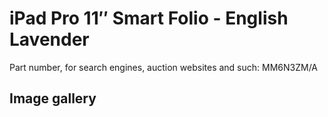 
# iPad Pro 11″ Smart Folio - English Lavender

Part number, for search engines, auction websites and such: MM6N3ZM/A

## Image gallery

<div style={{ width: "768px" }}>
  <GalleryComponent
    images={[
      {
        original: "/everysource/MM6N3.png",
        thumbnail: "/everypreview/MM6N3.png",
      }
    ]}
  />
</div>